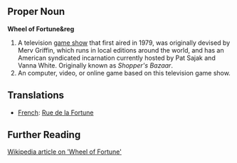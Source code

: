 ==Proper Noun==
'''Wheel of Fortune&reg'''

#A television [[game show]] that first aired in 1979, was originally devised by Merv Griffin, which runs in local editions around the world, and has an American syndicated incarnation currently hosted by Pat Sajak and Vanna White.  Originally known as ''Shopper's Bazaar''.
#An computer, video, or online game based on this television game show.

==Translations==

*[[French]]: [[Rue de la Fortune]]

==Further Reading==
[http://en.wikipedia.org/wiki/Wheel_of_Fortune Wikipedia article on 'Wheel of Fortune']